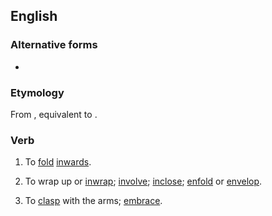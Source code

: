 ==English==

===Alternative forms===
* {{alter|en|enfold}}

===Etymology===
From {{inh|en|enm|infolden}}, equivalent to {{pre|en|in|fold}}.

===Verb===
{{en-verb}}

# {{lb|en|transitive}} To [[fold]] [[inwards]].
# {{lb|en|transitive}} To wrap up or [[inwrap]]; [[involve]]; [[inclose]]; [[enfold]] or [[envelop]].
# {{lb|en|transitive}} To [[clasp]] with the arms; [[embrace]].
